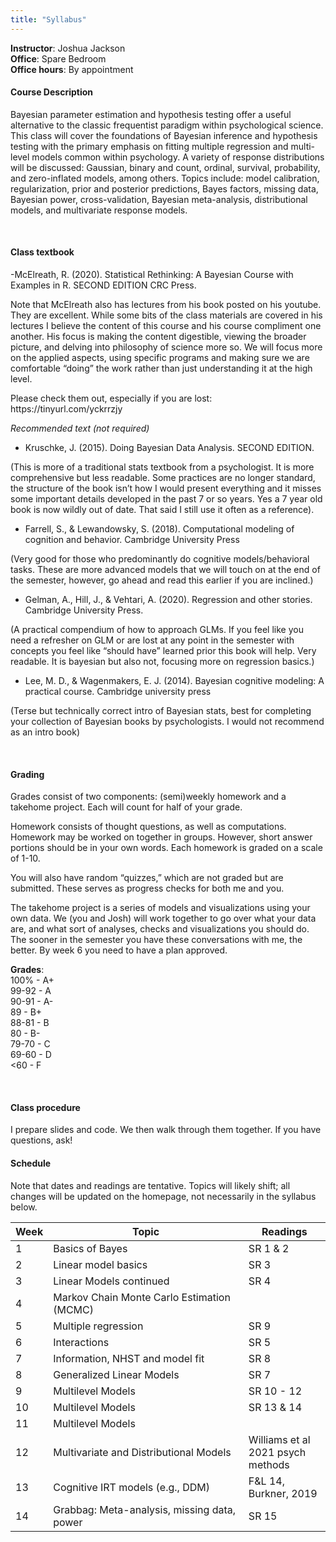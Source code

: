 ```yaml
---
title: "Syllabus"
---
```



**Instructor**: Joshua Jackson  
**Office**: Spare Bedroom  
**Office hours**: By appointment  



#### Course Description#### 

Bayesian parameter estimation and hypothesis testing offer a useful alternative to the classic frequentist paradigm within psychological science. This class will cover the foundations of Bayesian inference and hypothesis testing with the primary emphasis on fitting multiple regression and multi-level models common within psychology. A variety of response distributions will be discussed: Gaussian, binary and count, ordinal, survival, probability, and zero-inflated models, among others. Topics include: model calibration, regularization, prior and posterior predictions, Bayes factors, missing data, Bayesian power, cross-validation, Bayesian meta-analysis, distributional models, and multivariate response models.  

<br>  

#### Class textbook

-McElreath, R. (2020). Statistical Rethinking: A Bayesian Course with Examples in R. SECOND EDITION CRC Press. 

Note that McElreath also has lectures from his book posted on his youtube. They are excellent. While some bits of the class materials are covered in his lectures I believe the content of this course and his course compliment one another. His focus is making the content digestible, viewing the broader picture, and delving into philosophy of science more so. We will focus more on the applied aspects, using specific programs and making sure we are comfortable "doing" the work rather than just understanding it at the high level. 

Please check them out, especially if you are lost: 
https://tinyurl.com/yckrrzjy

*Recommended text (not required)*

- Kruschke, J. (2015). Doing Bayesian Data Analysis. SECOND EDITION. 

(This is more of a traditional stats textbook from a psychologist. It is more comprehensive but less readable. Some practices are no longer standard, the structure of the book isn't how I would present everything and it misses some important details developed in the past 7 or so years. Yes a 7 year old book is now wildly out of date. That said I still use it often as a reference).

- Farrell, S., & Lewandowsky, S. (2018). Computational modeling of cognition and behavior. Cambridge University Press

(Very good for those who predominantly do cognitive models/behavioral tasks. These are more advanced models that we will touch on at the end of the semester, however, go ahead and read this earlier if you are inclined.)

- Gelman, A., Hill, J., & Vehtari, A. (2020). Regression and other stories. Cambridge University Press. 

(A practical compendium of how to approach GLMs. If you feel like you need a refresher on GLM or are lost at any point in the semester with concepts you feel like "should have" learned prior this book will help. Very readable. It is bayesian but also not, focusing more on regression basics.)

- Lee, M. D., & Wagenmakers, E. J. (2014). Bayesian cognitive modeling: A practical course. Cambridge university press 

(Terse but technically correct intro of Bayesian stats, best for completing your collection of Bayesian books by psychologists. I would not recommend as an intro book)

<br>  

#### Grading

Grades consist of two components: (semi)weekly homework and a takehome project. Each will count for half of your grade.

Homework consists of thought questions, as well as computations. Homework may be worked on together in groups. However, short answer portions should be in your own words. Each homework is graded on a scale of 1-10. 

You will also have random "quizzes," which are not graded but are submitted. These serves as progress checks for both me and you. 

The takehome project is a series of models and visualizations using your own data. We (you and Josh) will work together to go over what your data are, and what sort of analyses, checks and visualizations you should do. The sooner in the semester you have these conversations with me, the better. By week 6 you need to have a plan approved.  

**Grades**:   
100%   - A+  
99-92 - A  
90-91 - A-  
89    - B+  
88-81 - B  
80    - B-  
79-70 - C  
69-60 - D  
<60   - F  
  
  <br>  
  
#### Class procedure

I prepare slides and code. We then walk through them together. If you have questions, ask! 
  
#### Schedule####  

Note that dates and readings are tentative. Topics will likely shift; all changes will be updated on the homepage, not necessarily in the syllabus below. 

| Week | Topic                                 |Readings        |
-------|----------------------------------------|-----------------|
| 1    | Basics of Bayes  | SR 1 & 2  |
| 2    | Linear model basics |SR 3 |
| 3    | Linear Models continued |  SR 4      |
| 4    | Markov Chain Monte Carlo Estimation (MCMC)     |                   |
| 5    | Multiple regression   | SR 9           |
| 6    | Interactions         | SR 5                   |
| 7    | Information, NHST and model fit              |  SR 8      |
| 8    | Generalized Linear Models    | SR 7|
| 9    | Multilevel Models   |  SR 10 - 12                |
| 10   | Multilevel Models         |  SR 13 & 14                                |
| 11   | Multilevel Models         |                                   |
| 12   | Multivariate and Distributional Models     | Williams et al 2021 psych methods        |
| 13   | Cognitive IRT models (e.g., DDM)         |      F&L 14, Burkner, 2019            |
| 14   | Grabbag: Meta-analysis, missing data,  power  |        SR 15      |


